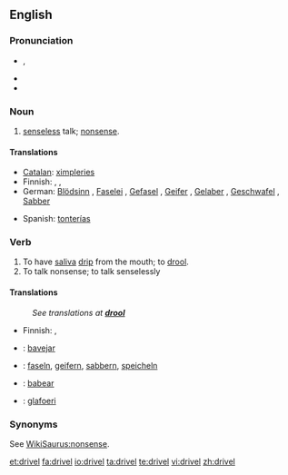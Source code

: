 ==English==

===Pronunciation===
* {{a|UK}} {{IPA|/dɹɪv.əl/}}, {{SAMPA|/drIv.@l/}}
* {{audio|en-us-drivel.ogg|Audio (US)}}
* {{rhymes|ɪvəl}}

===Noun===
{{en-noun|-}}

# [[senseless]] talk; [[nonsense]].

====Translations====
{{trans-top|senseless talk}}
* [[Catalan]]: [[ximpleries]] {{f|p}}
* Finnish: {{t|fi|höpinä}}, {{t|fi|höpöpuhe}}, {{t|fi|höpötys}}
* German: [[Blödsinn]] {{m}}, [[Faselei]] {{f}}, [[Gefasel]] {{n}}, [[Geifer]] {{m}}, [[Gelaber]] {{n}}, [[Geschwafel]] {{n}}, [[Sabber]] {{m}}
{{trans-mid}}
* Spanish: [[tonterías]] {{f|p}}
{{trans-bottom}}

===Verb===
{{en-verb}}

# To have [[saliva]] [[drip]] from the mouth; to [[drool]].
# To talk nonsense; to talk senselessly 

====Translations====
{{trans-top|To have saliva drip from the mouth}}
:''See translations at '''[[drool]]'''''
{{trans-mid}}
{{trans-bottom}}

{{trans-top|to talk nonsense}}
* Finnish: {{t|fi|höpsiä}}, {{t|fi|höpöttää}}
{{trans-mid}}
{{trans-bottom}}

{{checktrans-top}}
* {{ttbc|Catalan}}: [[bavejar]]
* {{ttbc|German}}: [[faseln]], [[geifern]], [[sabbern]], [[speicheln]]
{{trans-mid}}
* {{ttbc|Spanish}}: [[babear]]
* {{ttbc|Welsh}}: [[glafoeri]]
{{trans-bottom}}

===Synonyms===
See [[WikiSaurus:nonsense]].

[[et:drivel]]
[[fa:drivel]]
[[io:drivel]]
[[ta:drivel]]
[[te:drivel]]
[[vi:drivel]]
[[zh:drivel]]